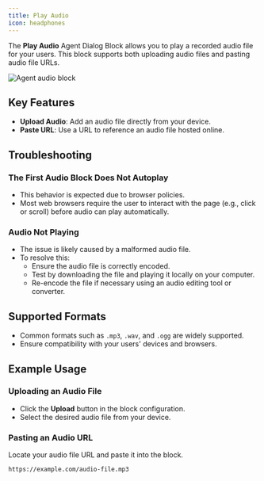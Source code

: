 ```yaml
---
title: Play Audio
icon: headphones
---
```


The **Play Audio** Agent Dialog Block allows you to play a recorded audio file for your users. This block supports both uploading audio files and pasting audio file URLs.

<Frame style={{ maxWidth: '800px' }}>
  <img src="/images/blocks/agent-dialog/audio.png" alt="Agent audio block" />
</Frame>

## Key Features

- **Upload Audio**: Add an audio file directly from your device.
- **Paste URL**: Use a URL to reference an audio file hosted online.

## Troubleshooting

### The First Audio Block Does Not Autoplay  
- This behavior is expected due to browser policies.  
- Most web browsers require the user to interact with the page (e.g., click or scroll) before audio can play automatically.

### Audio Not Playing  
- The issue is likely caused by a malformed audio file.  
- To resolve this:  
  - Ensure the audio file is correctly encoded.  
  - Test by downloading the file and playing it locally on your computer.  
  - Re-encode the file if necessary using an audio editing tool or converter.

## Supported Formats

- Common formats such as `.mp3`, `.wav`, and `.ogg` are widely supported.  
- Ensure compatibility with your users' devices and browsers.

## Example Usage

### Uploading an Audio File  
- Click the **Upload** button in the block configuration.  
- Select the desired audio file from your device.

### Pasting an Audio URL  

Locate your audio file URL and paste it into the block.

```markdown
https://example.com/audio-file.mp3
